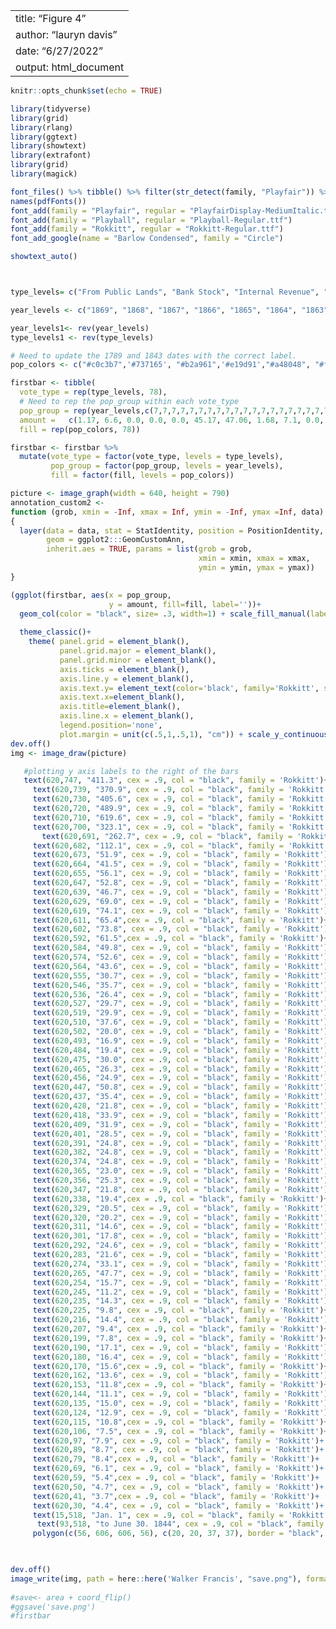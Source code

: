 
---
title: "Figure 4"
author: "lauryn davis"
date: "6/27/2022"
output: html_document
---

```r
knitr::opts_chunk$set(echo = TRUE)

```


```r
library(tidyverse)
library(grid)
library(rlang)
library(ggtext)
library(showtext)
library(extrafont)
library(grid)
library(magick)
```

```r
font_files() %>% tibble() %>% filter(str_detect(family, "Playfair")) %>% pull(file)
names(pdfFonts())
font_add(family = "Playfair", regular = "PlayfairDisplay-MediumItalic.ttf")
font_add(family = "Playball", regular = "Playball-Regular.ttf")
font_add(family = "Rokkitt", regular = "Rokkitt-Regular.ttf")
font_add_google(name = "Barlow Condensed", family = "Circle")

showtext_auto()



type_levels= c("From Public Lands", "Bank Stock", "Internal Revenue", "Customs", "Direct Tax", "Postage", "Miscellaneous")

year_levels <- c("1869", "1868", "1867", "1866", "1865", "1864", "1863", "1862", "1861", "1860", "1859", "1858", "1857", "1856", "1855", "1854", "1853", "1852", "1851", "1850", "1849", "1848", "1847", "1846", "1845", "1843", "1842", "1841", "1840", "1839", "1838", "1837", "1836", "1835", "1834", "1833", "1832", "1831", "1830", "1829", "1828", "1827", "1826", "1825", "1824", "1823", "1822", "1821", "1820", "1819", "1818", "1817", "1816", "1815", "1814", "1813", "1812", "1811", "1810", "1809", "1808", "1807", "1806", "1805", "1804", "1803", "1802", "1801", "1800", "1799", "1798", "1797", "1796", "1795", "1794", "1793", "1792", "1789")

year_levels1<- rev(year_levels)
type_levels1 <- rev(type_levels)

# Need to update the 1789 and 1843 dates with the correct label.
pop_colors <- c("#c0c3b7",'#737165', "#b2a961",'#e19d91',"#a48048", "#fedcc6" ,"#ffe383")

firstbar <- tibble(
  vote_type = rep(type_levels, 78),
  # Need to rep the pop_group within each vote_type
  pop_group = rep(year_levels,c(7,7,7,7,7,7,7,7,7,7,7,7,7,7,7,7,7,7,7,7,7,7,7,7,7,7,7,7,7,7,7,7,7,7,7,7,7,7,7,7,7,7,7,7,7,7,7,7,7,7,7,7,7,7,7,7,7,7,7,7,7,7,7,7,7,7,7,7,7,7,7,7,7,7,7,7,7,7)),
  amount =   c(1.17, 6.6, 0.0, 0.0, 0.0, 45.17, 47.06, 1.68, 7.1, 0.0, 0.0, 0.0, 42.76, 48.46, 0.67, 11.5, 0.0, 0.0, 0.24, 47.39, 40.2, 0.16, 8.8, 0.0, 0.0, 1.03, 54.14, 35.87, 0.16, 12.5, 0.0, 0.0, 0.02, 55.52, 31.8, 0.16, 11.9, 0.0, 0.0, 0.01, 62.99, 24.94, 0.41, 19.7, 0.0, 0.0, 0.1, 41.37, 38.42, 0.0, 4.4, 0.0, 0.0, 1.28, 33.27, 61.05, 0.67, 2.3, 0.0, 0.0, 3.58, 0.0, 93.45, 2.83, 2.29, 0.0, 0.0, 0.0, 0.0, 94.88, 3.72, 1.78, 0.0, 0.0, 0.0, 0.0, 94.5, 3.85, 3.81, 0.0, 0.0, 0.0, 0.0, 92.34, 7.92, 2.92, 0.0, 0.0, 0.0, 0.0, 89.16, 5.75, 1.91, 0.0, 0.0, 0.0, 0.0, 92.34, 12.24, 1.65, 0.0, 0.0, 0.0, 0.0, 86.11, 17.84, 1.52, 0.0, 0.0, 0.0, 0.0, 80.64, 11.73, 1.53, 0.0, 0.0, 0.0, 0.0, 86.74, 3.21, 2.03, 0.0, 0.0, 0.0, 0.0, 94.76, 4.48, 1.4, 0.0, 0.0, 0.0, 0.0, 94.12, 5.12, 2.14, 0.02, 0.0, 0.0, 0.0, 92.72, 4.99, 1.4, 0.0, 0.0, 0.0, 0.0, 93.61, 5.75, 1.53, 0.0, 0.0, 0.0, 0.0, 92.72, 9.82, 1.91, 0.0, 0.0, 0.0, 0.0, 88.27, 9.7, 1.39, 0.0, 0.0, 0.0, 0.0, 88.91, 9.31, 1.4, 0.0, 0.0, 0.0, 0.0, 89.29, 6.9, 1.52, 0.0, 0.0, 0.0, 0.0, 91.58, 8.3, 3.68, 0.0, 0.0, 0.0, 0.0, 88.02, 6.64, 2.67, 0.0, 0.0, 0.0, 0.0, 90.69, 8.17, 2.46, 4.03, 0.0, 0.0, 0.0, 85.34, 17.2, 4.79, 9.2, 0.0, 0.0, 0.0, 68.81, 22.92, 4.33, 0.0, 0.0, 0.0, 0.0, 72.75, 12.11, 9.07, 17.89, 0.0, 0.0, 0.0, 60.93, 27.37, 22.86, 5.63, 0.0, 0.0, 0.0, 44.14, 49.37, 5.07, 0.53, 0.0, 0.0, 0.0, 45.03, 42.0, 1.99, 1.7, 0.0, 0.0, 0.0, 54.31, 22.54, 0.47, 2.96, 0.0, 0.0, 0.0, 74.03, 11.73, 0.66, 2.27, 0.0, 0.0, 0.0, 85.34, 8.04, 0.39, 2.16, 0.0, 0.0, 0.0, 89.41, 11.22, 2.47, 1.98, 0.0, 0.0, 0.0, 84.33, 9.19, 0.61, 2.31, 0.0, 0.0, 0.0, 87.89, 6.13, 0.25, 2.17, 0.0, 0.0, 0.0, 91.45, 4.1, 0.36, 1.8, 0.0, 0.0, 0.0, 93.74, 6.64, 5.83, 2.06, 0.0, 0.0, 0.0, 85.47, 5.88, 0.46, 1.32, 0.0, 0.0, 0.0, 92.34, 5.75, 0.54, 1.75, 0.0, 0.0, 0.0, 91.96, 5.37, 0.46, 1.83, 0.0, 0.0, 0.0, 92.34, 4.48, 0.98, 1.82, 0.0, 0.0, 0.0, 92.72, 9.06, 1.72, 2.04, 0.0, 0.0, 0.31, 86.87, 8.17, 1.68, 0.63, 0.0, 0.0, 0.74, 88.78, 9.19, 1.0, 5.31, 0.0, 0.0, 1.19, 83.31, 13.26, 1.24, 2.84, 0.0, 0.1, 1.16, 81.4, 11.98, 0.23, 2.52, 0.0, 0.2, 5.7, 79.37, 5.88, 0.41, 0.92, 0.0, 5.0, 8.8, 78.99, 3.47, 0.0, 0.0, 0.67, 13.0, 7.05, 75.81, 7.92, 0.8, 0.0, 0.92, 20.0, 23.8, 46.56, 9.82, 0.7, 0.0, 0.81, 25.0, 9.99, 53.68, 5.75, 2.2, 0.0, 0.09, 30.0, 0.0, 61.96, 7.03, 0.49, 0.0, 1.29, 0.0, 0.0, 91.19, 7.03, 0.38, 0.0, 0.0, 0.0, 0.0, 92.59, 7.03, 1.14, 0.0, 0.0, 0.0, 0.0, 91.83, 5.63, 0.02, 0.0, 0.0, 0.1, 0.0, 94.25, 3.59, 0.51, 0.0, 0.0, 0.0, 0.0, 95.9, 2.7, 1.4, 0.0, 0.0, 0.0, 0.0, 95.9, 4.86, 1.12, 0.0, 0.0, 0.1, -0.07, 93.99, 3.59, 1.16, 0.0, 0.0, 0.1, -0.11, 95.26, 3.85, 2.03, 0.0, 0.0, 0.1, 0.15, 93.87, 1.3, 1.79, 0.0, 0.0, 0.5, 1.53, 94.88, 1.05, 1.05, 8.5, 0.0, 3.0, 3.22, 83.18, 0.92, 2.6, 0.67, 0.75, 10.0, 1.75, 83.31, 0.0, 0.33, 0.6, 1.2, 6.0, 7.92, 83.95, 0.0, 0.6, 1.0, 0.75, 10.0, 0.35, 87.3, 0.0, 0.2, 1.0, 0.77, 0.0, 8.05, 89.98, 0.54, 0.9, 4.26, 0.62, 0.0, 7.02, 86.66, 0.0, 0.0, 15.1, 1.06, 0.0, 5.62, 78.22, 0.0, 0.0, 2.9, 0.25, 0.0, 5.36, 91.49, 0.0, 0.0, 6.1, 0.5, 0.0, 5.11, 88.29, 0.0, 0.0, 1.0, 0.5, 0.0, 7.02, 91.48, 0.0, 0.0, 0.0, 0.74, 0.0, 5.49, 93.77),
  fill = rep(pop_colors, 78))

firstbar <- firstbar %>% 
  mutate(vote_type = factor(vote_type, levels = type_levels),
         pop_group = factor(pop_group, levels = year_levels),
         fill = factor(fill, levels = pop_colors))

picture <- image_graph(width = 640, height = 790)
annotation_custom2 <- 
function (grob, xmin = -Inf, xmax = Inf, ymin = -Inf, ymax =Inf, data) 
{
  layer(data = data, stat = StatIdentity, position = PositionIdentity, 
        geom = ggplot2:::GeomCustomAnn, 
        inherit.aes = TRUE, params = list(grob = grob, 
                                          xmin = xmin, xmax = xmax, 
                                          ymin = ymin, ymax = ymax))
}

(ggplot(firstbar, aes(x = pop_group, 
                      y = amount, fill=fill, label=''))+
  geom_col(color = "black", size= .3, width=1) + scale_fill_manual(labels= '', values= pop_colors, name = "")+
  
  theme_classic()+
    theme( panel.grid = element_blank(),
           panel.grid.major = element_blank(),
           panel.grid.minor = element_blank(),
           axis.ticks = element_blank(),
           axis.line.y = element_blank(),
           axis.text.y= element_text(color='black', family='Rokkitt', size=12),
           axis.text.x=element_blank(),
           axis.title=element_blank(),
           axis.line.x = element_blank(),
           legend.position='none',
           plot.margin = unit(c(.5,1,.5,1), "cm")) + scale_y_continuous(limits= c(0,101), expand=c(0,0)) + scale_x_discrete(expand=c(0,3))) + coord_flip()
dev.off()
img <- image_draw(picture)

   #plotting y axis labels to the right of the bars
   text(620,747, "411.3", cex = .9, col = "black", family = 'Rokkitt')+
     text(620,739, "370.9", cex = .9, col = "black", family = 'Rokkitt')+
     text(620,730, "405.6", cex = .9, col = "black", family = 'Rokkitt')+
     text(620,720, "489.9", cex = .9, col = "black", family = 'Rokkitt')+
     text(620,710, "619.6", cex = .9, col = "black", family = 'Rokkitt')+
     text(620,700, "323.1", cex = .9, col = "black", family = 'Rokkitt')+
       text(620,691, "262.7", cex = .9, col = "black", family = 'Rokkitt')+
     text(620,682, "112.1", cex = .9, col = "black", family = 'Rokkitt')+
     text(620,673, "51.9", cex = .9, col = "black", family = 'Rokkitt')+
     text(620,664, "41.5", cex = .9, col = "black", family = 'Rokkitt')+
     text(620,655, "56.1", cex = .9, col = "black", family = 'Rokkitt')+
     text(620,647, "52.8", cex = .9, col = "black", family = 'Rokkitt')+
     text(620,639, "46.7", cex = .9, col = "black", family = 'Rokkitt')+
     text(620,629, "69.0", cex = .9, col = "black", family = 'Rokkitt')+
     text(620,619, "74.1", cex = .9, col = "black", family = 'Rokkitt')+
     text(620,611, "65.4",cex = .9, col = "black", family = 'Rokkitt')+
     text(620,602, "73.8", cex = .9, col = "black", family = 'Rokkitt')+
     text(620,592, "61.5",cex = .9, col = "black", family = 'Rokkitt')+
     text(620,584, "49.8", cex = .9, col = "black", family = 'Rokkitt')+
     text(620,574, "52.6", cex = .9, col = "black", family = 'Rokkitt')+
     text(620,564, "43.6", cex = .9, col = "black", family = 'Rokkitt')+
     text(620,555, "30.7", cex = .9, col = "black", family = 'Rokkitt')+
     text(620,546, "35.7", cex = .9, col = "black", family = 'Rokkitt')+
     text(620,536, "26.4", cex = .9, col = "black", family = 'Rokkitt')+
     text(620,527, "29.7", cex = .9, col = "black", family = 'Rokkitt')+
     text(620,519, "29.9", cex = .9, col = "black", family = 'Rokkitt')+
     text(620,510, "37.6", cex = .9, col = "black", family = 'Rokkitt')+
     text(620,502, "20.0", cex = .9, col = "black", family = 'Rokkitt')+
     text(620,493, "16.9", cex = .9, col = "black", family = 'Rokkitt')+
     text(620,484, "19.4", cex = .9, col = "black", family = 'Rokkitt')+
     text(620,475, "30.0", cex = .9, col = "black", family = 'Rokkitt')+
     text(620,465, "26.3", cex = .9, col = "black", family = 'Rokkitt')+
     text(620,456, "24.9", cex = .9, col = "black", family = 'Rokkitt')+
     text(620,447, "50.8", cex = .9, col = "black", family = 'Rokkitt')+
     text(620,437, "35.4", cex = .9, col = "black", family = 'Rokkitt')+
     text(620,428, "21.8", cex = .9, col = "black", family = 'Rokkitt')+
     text(620,418, "33.9", cex = .9, col = "black", family = 'Rokkitt')+
     text(620,409, "31.9", cex = .9, col = "black", family = 'Rokkitt')+
     text(620,401, "28.5", cex = .9, col = "black", family = 'Rokkitt')+
     text(620,391, "24.8", cex = .9, col = "black", family = 'Rokkitt')+
     text(620,382, "24.8", cex = .9, col = "black", family = 'Rokkitt')+
     text(620,374, "24.8", cex = .9, col = "black", family = 'Rokkitt')+
     text(620,365, "23.0", cex = .9, col = "black", family = 'Rokkitt')+
     text(620,356, "25.3", cex = .9, col = "black", family = 'Rokkitt')+
     text(620,347, "21.8", cex = .9, col = "black", family = 'Rokkitt')+
     text(620,338, "19.4",cex = .9, col = "black", family = 'Rokkitt')+
     text(620,329, "20.5", cex = .9, col = "black", family = 'Rokkitt')+
     text(620,320, "20.2", cex = .9, col = "black", family = 'Rokkitt')+
     text(620,311, "14.6", cex = .9, col = "black", family = 'Rokkitt')+
     text(620,301, "17.8", cex = .9, col = "black", family = 'Rokkitt')+
     text(620,292, "24.6", cex = .9, col = "black", family = 'Rokkitt')+
     text(620,283, "21.6", cex = .9, col = "black", family = 'Rokkitt')+
     text(620,274, "33.1", cex = .9, col = "black", family = 'Rokkitt')+
     text(620,265, "47.7", cex = .9, col = "black", family = 'Rokkitt')+
     text(620,254, "15.7", cex = .9, col = "black", family = 'Rokkitt')+
     text(620,245, "11.2", cex = .9, col = "black", family = 'Rokkitt')+
     text(620,235, "14.3", cex = .9, col = "black", family = 'Rokkitt')+
     text(620,225, "9.8", cex = .9, col = "black", family = 'Rokkitt')+
     text(620,216, "14.4", cex = .9, col = "black", family = 'Rokkitt')+
     text(620,207, "9.4", cex = .9, col = "black", family = 'Rokkitt')+
     text(620,199, "7.8", cex = .9, col = "black", family = 'Rokkitt')+
     text(620,190, "17.1", cex = .9, col = "black", family = 'Rokkitt')+
     text(620,180, "16.4", cex = .9, col = "black", family = 'Rokkitt')+
     text(620,170, "15.6",cex = .9, col = "black", family = 'Rokkitt')+
     text(620,162, "13.6", cex = .9, col = "black", family = 'Rokkitt')+
     text(620,153, "11.8",cex = .9, col = "black", family = 'Rokkitt')+
     text(620,144, "11.1", cex = .9, col = "black", family = 'Rokkitt')+
     text(620,135, "15.0", cex = .9, col = "black", family = 'Rokkitt')+
     text(620,124, "12.9", cex = .9, col = "black", family = 'Rokkitt')+
     text(620,115, "10.8",cex = .9, col = "black", family = 'Rokkitt')+
     text(620,106, "7.5", cex = .9, col = "black", family = 'Rokkitt')+
     text(620,97, "7.9", cex = .9, col = "black", family = 'Rokkitt')+
     text(620,89, "8.7", cex = .9, col = "black", family = 'Rokkitt')+
     text(620,79, "8.4",cex = .9, col = "black", family = 'Rokkitt')+
     text(620,69, "6.1", cex = .9, col = "black", family = 'Rokkitt')+
     text(620,59, "5.4",cex = .9, col = "black", family = 'Rokkitt')+
     text(620,50, "4.7", cex = .9, col = "black", family = 'Rokkitt')+
     text(620,41, "3.7",cex = .9, col = "black", family = 'Rokkitt')+
     text(620,30, "4.4", cex = .9, col = "black", family = 'Rokkitt')+
     text(15,518, "Jan. 1", cex = .9, col = "black", family = 'Rokkitt')+
      text(93,518, "to June 30. 1844", cex = .9, col = "black", family = 'Rokkitt')+
     polygon(c(56, 606, 606, 56), c(20, 20, 37, 37), border = "black", col = "#ffe383")+ text(88,30, "May 4.  1789 to Dec 31. 1791.", cex = 1, col = "black", family = 'Rokkitt')
   


dev.off()
image_write(img, path = here::here('Walker Francis', "save.png"), format = "png")
     
#save<- area + coord_flip()        
#ggsave('save.png')
#firstbar
```